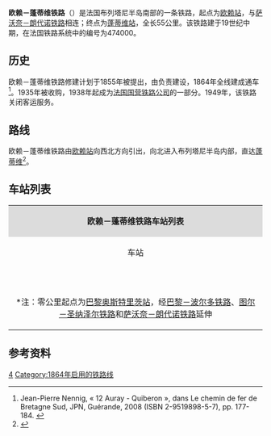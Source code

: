 {{Infobox rail system-route
|collapsed=no
|box_width=
|rail_name=欧赖－蓬蒂维铁路<br>{{lang|fr|Ligne d'Auray à Pontivy}}
|banner_color=
|sec_banner_color=
|logo_filename=
|image_width=
|logo_bgcolor=
|logo_note=
|image =Ligne-Auray-Pontivy-pont-St-Nicolas 04.JPG
|imagesize=
|caption=欧赖－蓬蒂维铁路
|system_map=
|mapimage_width=
|map_bgcolor=
|locale={{FRA}}
|service_type=货运
|start=[[欧赖站|欧赖站]]、[[蓬蒂维站|蓬蒂维站]]
|begin_operation=1864年
|end_operation=
|operation_note=
|system_length=
|length_in_operation=54.9km
|total_length=
|status=使用中
|line_title=线路
|lines=[[单线铁路|单线铁路]]
|stations=
|route_title=线路
|main_route=
|secondary_route=
|branch_route=
|standard=
|main_stations=[[欧赖站|欧赖站]]、[[蓬蒂维站|蓬蒂维站]]
|ridership=
|fleet_size=
|max_speed= 
|track_gauge=
|distance_between_mainlines=
|min_radius=
|max_grade=
|block_signal=
|electrified=
|depot=
|operator={{法国交通数据|sncf}}
|franchise=
|hq=
|key_person=
|website=
|route_map=
}}

'''欧赖－蓬蒂维铁路'''（{{lang-fr|Ligne d'Auray à Pontivy}}）是法国布列塔尼半岛南部的一条铁路，起点为[[欧赖站|欧赖站]]，与[[萨沃奈－朗代诺铁路|萨沃奈－朗代诺铁路]]相连；终点为[[蓬蒂维站|蓬蒂维站]]，全长55公里。该铁路建于19世纪中期，在法国铁路系统中的编号为474000。

==历史==

欧赖－蓬蒂维铁路修建计划于1855年被提出，由{{link-fr|巴黎-奥尔良铁路公司|Compagnie du chemin de fer de Paris à Orléans}}负责建设，1864年全线建成通车<ref>Jean-Pierre Nennig, « 12 Auray - Quiberon », dans Le chemin de fer de Bretagne Sud, JPN, Guérande, 2008 (ISBN 2-9519898-5-7), pp. 177-184. {{fr}}</ref>。1935年被{{link-fr|国有铁路公司|Administration des chemins de fer de l'État}}收购，1938年起成为[[法国国营铁路公司|法国国营铁路公司]]的一部分。1949年，该铁路关闭客运服务。

==路线==
欧赖－蓬蒂维铁路由[[欧赖站|欧赖站]]向西北方向引出，向北进入布列塔尼半岛内部，直达[[蓬蒂维|蓬蒂维]]<ref name="geo">{{Cite web|url=https://www.geoportail.gouv.fr/carte|title=Carte|accessdate=2021-02-17|author=Géoportail|language=fr|publisher=Géoportail|archive-url=https://web.archive.org/web/20170129154129/https://www.geoportail.gouv.fr/carte/|archive-date=2017-01-29|dead-url=yes}}</ref>。

==车站列表==

{| class="wikitable mw-collapsible " style="margin:1em auto 1em auto; font-size:smaller"
|colspan="5" align="center" style="background:#DCDCDC"|'''欧赖－蓬蒂维铁路车站列表'''
|-
!align="center" |车站
!align="center" |公里数*
!align="center" |交汇路线
!align="center" |本线停靠车种
!align="center" |可换乘交通
|-
|align="center"|{{Arret|Auray|[[欧赖站|欧赖站]]}}
|584.946
|[[萨沃奈－朗代诺铁路|萨沃奈－朗代诺铁路]]<small>（[[南特站|南特]]方向）</small>↑<br>[[欧赖－基伯龙铁路|欧赖－基伯龙铁路]]<small>（基伯龙方向）</small>↘<br>[[萨沃奈－朗代诺铁路|萨沃奈－朗代诺铁路]]<small>（[[坎佩尔站|坎佩尔]]方向）</small>↘
|align="center"|{{法国交通数据|tgv}}<br>{{法国交通数据|ter|bre}}<br>{{法国交通数据|ter|pdl}}
|{{法国交通数据|car|56}}<br>{{法国交通数据/城市公共交通|欧赖}}
|-
|align="center"|{{Arret|Pluvigner|普吕维尼耶站}}
|596.521
|
|
|
|-
|align="center"|{{Arret|Lambel - Camors|[[朗贝勒-卡莫尔站|朗贝勒-卡莫尔站]]}}
|604.630
|
|
|{{法国交通数据|car|56}}
|-
|align="center"|{{Arret|Saint-Rivalain|圣里瓦兰站}}
|619.953
|
|
|
|-
|align="center"|{{Arret|Saint-Nicolas-des-Eaux|圣尼古拉代索站}}
|624.920
|
|
|
|-
|align="center"|{{Arret|Pontivy|[[蓬蒂维#铁路|蓬蒂维站]]}}
|639.906
|[[圣布里厄－蓬蒂维铁路|圣布里厄－蓬蒂维铁路]]<small>（圣布里厄方向）</small>↓
|
|{{法国交通数据|car|56}}<br>{{法国交通数据/城市公共交通|蓬蒂维}}
|-
|colspan=5|<nowiki>*</nowiki>注：零公里起点为[[巴黎奥斯特里茨站|巴黎奥斯特里茨站]]，经[[巴黎－波尔多铁路|巴黎－波尔多铁路]]、[[图尔－圣纳泽尔铁路|图尔－圣纳泽尔铁路]]和[[萨沃奈－朗代诺铁路|萨沃奈－朗代诺铁路]]延伸
|}

==参考资料==
{{Reflist}}
[[Category:法國鐵路線|4]]
[[Category:1864年启用的铁路线|Category:1864年启用的铁路线]]